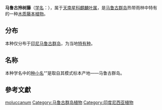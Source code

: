 {{Speciesbox
| status = NE
| status_system = IUCN3.1
| status_ref ={{r|IUCN}}
| taxon=Epipremnum moluccanum
| authority = [[Schott|Schott]], 1863
| synonyms_ref ={{r|theplantlist}}
| synonyms =
*''Dracontium moluccanum''
*:<small>[[Zipp.|Zipp.]] ex [[Engl.|Engl.]], 1879</small>
}}
'''马鲁古拎树藤'''（[[学名|学名]]：''{{lang|la|Epipremnum moluccanum}}''），属于[[天南星科|天南星科]][[麒麟叶属|麒麟叶属]]，是[[马鲁古群岛|马鲁古群岛]]热带雨林中特有的一种[[木质|木质]][[藤本植物|藤本植物]]。

==分布==
本种仅分布于[[印尼|印尼]][[马鲁古群岛|马鲁古群岛]]，为当地[[特有种|特有种]]{{r|kew}}。

==名称==
本种学名中的[[种小名|种小名]]“''{{lang|la|moluccanum}}''”是取自其模式标本产地——马鲁古群岛。

==參考文獻==
{{reflist|refs=
<ref name="theplantlist">[http://www.theplantlist.org/tpl1.1/record/kew-70501 ''Epipremnum moluccanum'' Schott]. In: ''The Plant List'' (2013). Version 1.1. Published on the Internet; http://www.theplantlist.org/ [2015-2-24]. </ref>
<ref name="IUCN">[[The_IUCN_Red_List_of_Threatened_Species|The IUCN Red List of Threatened Species]]. Version 2014.3. <[http://www.iucnredlist.org www.iucnredlist.org]>. Downloaded on 24 February 2015.</ref>
<ref name="kew">[http://apps.kew.org/wcsp/namedetail.do?name_id=70501 ''Epipremnum moluccanum'' Schott]. In: Govaerts, R. (2015). ''World Checklist of Araceae''. Facilitated by the Royal Botanic Gardens, Kew. Published on the Internet; http://apps.kew.org/wcsp/ Retrieved 2015-2-24.</ref>
}}

{{commonscat|Epipremnum moluccanum}}
{{wikispecies|Epipremnum moluccanum}}

{{taxonbar}}
{{Araceae-stub}}
[[Category:麒麟叶属|moluccanum]]
[[Category:马鲁古群岛植物|Category:马鲁古群岛植物]]
[[Category:印度尼西亚植物|Category:印度尼西亚植物]]
